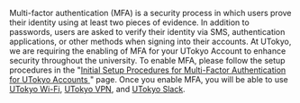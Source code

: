 Multi-factor authentication (MFA) is a security process in which users prove their identity using at least two pieces of evidence. In addition to passwords, users are asked to verify their identity via SMS, authentication applications, or other methods when signing into their accounts. At UTokyo, we are requiring the enabling of MFA for your UTokyo Account to enhance security throughout the university. To enable MFA, please follow the setup procedures in the "[Initial Setup Procedures for Multi-Factor Authentication for UTokyo Accounts
](/en/utokyo_account/mfa/initial)" page.
Once you enable MFA, you will be able to use [UTokyo Wi-Fi](/en/utokyo_wifi/), [UTokyo VPN](/en/utokyo_vpn/), and [UTokyo Slack](/en/slack/).
